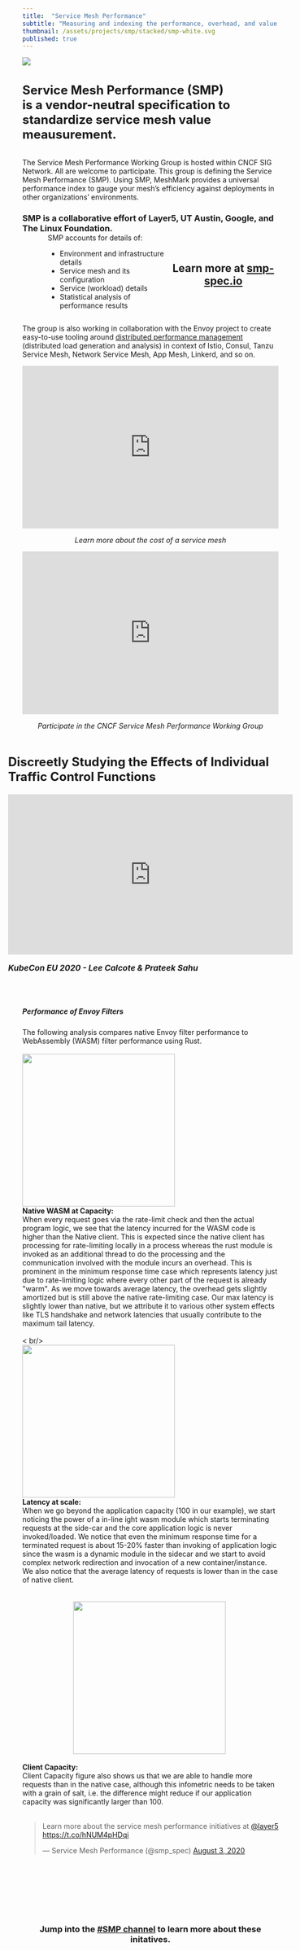 ```yaml
---
title:  "Service Mesh Performance"
subtitle: "Measuring and indexing the performance, overhead, and value of the world's service mesh deployments."
thumbnail: /assets/projects/smp/stacked/smp-white.svg
published: true
---
```



<ProjectWrapper>

<div>
  <img src={smp} className="image-left" />
  <div className="center">
    <h4 class="black-text center" style="font-size:1.5rem">
    Service Mesh Performance (SMP)<br /> is a vendor-neutral specification to <br />
    <strong>standardize service mesh value meausurement</strong>.
    </h4>
  </div>
</div>

<p>The Service Mesh Performance Working Group is hosted within CNCF SIG Network. All are welcome to participate. This group is defining the Service Mesh Performance (SMP). Using SMP, MeshMark provides a universal performance index to gauge your mesh’s efficiency against deployments in other organizations’ environments.</p>
<h3 class="center">SMP is a collaborative effort of Layer5, UT Austin, Google, and The Linux Foundation.</h3>

<div style="margin-left: 50px; margin-top: -30px; display: flex; justify-content: flex-start center">
  <div>
    <p>SMP accounts for details of:</p>
    <ul class="bullet">
        <li>Environment and infrastructure details</li>
        <li>Service mesh and its configuration</li>
        <li>Service (workload) details</li>
        <li>Statistical analysis of performance results</li>
    </ul>
  </div>
  <div style="margin:auto;">
    <h2 class="l5-dark-grey-text" style="text-align: center;font-weight: bold;">
    Learn more at <a href="https://smp-spec.io">smp-spec.io</a></h2>
  </div>
</div>
<p>The group is also working in collaboration with the Envoy project to create easy-to-use tooling around <a href="/projects/service-mesh-distributed-performance-management">distributed performance management</a> (distributed load generation and analysis) in context of Istio, Consul, Tanzu Service Mesh, Network Service Mesh, App Mesh, Linkerd, and so on.</p>

<div class="row" style="display: flex width: auto;">
  <div class="col" style="text-align: center; position: relative;">
    <iframe
      width="100%" height="320px" src="https://www.youtube.com/embed/LxP-yHrKL4M"
      frameborder="0" allow="accelerometer; autoplay; encrypted-media; gyroscope; picture-in-picture"
      allowfullscreen>
    </iframe>
    <p><i>Learn more about the cost of a service mesh</i></p>
  </div>
  <div class="col" style="text-align: center; position: relative;">
    <iframe
      src="https://docs.google.com/presentation/d/e/2PACX-1vSWhREOZIfJqTG8jHtitgb5e-OAHC7E8EMmoVCaTRmC8b_itHkeFUNKcBVn9oaTpX5ozYvlhscvBXiK/embed?start=false&loop=false&delayms=3000"
      frameborder="0" width="100%" height="320" allowfullscreen="true" mozallowfullscreen="true"
      webkitallowfullscreen="true">
      </iframe>
      <p><i>Participate in the CNCF Service Mesh Performance Working Group</i></p>
  </div>
</div>



<div style="display: flex; justify-content:center;">
  <h4 class="black-text center" style="font-size: 1.5rem;">
    Discreetly Studying the Effects of Individual Traffic Control Functions
    <div class="responsive-holder" style="margin-top: 20px;">
    <iframe class="responsive-iframe" style="margin: auto;" width="560" height="315" src="https://www.youtube.com/embed/rgnb0-ntPko"
      frameborder="0" allow="accelerometer; autoplay; encrypted-media; gyroscope; picture-in-picture"allowfullscreen>
    </iframe>        
    </div>
  <p style="font-size: 1rem;"><i>KubeCon EU 2020 - Lee Calcote & Prateek Sahu</i></p>
  </h4>
</div> 
            
<div>
  <h5 class="black-text">Performance of Envoy Filters</h5>
  The following analysis compares native Envoy filter performance to WebAssembly (WASM) filter performance using Rust.
  <br /><br />
  <div class="row">
    <div class="col4">
      <a href="/assets/projects/smp/kubecon-eu/native-and-wasm-at-capacity-100rps.png">
        <img src={img1}
          class="light-shadow" style="margin: auto; min-width: 300px; height: 300px;" />
      </a>
    </div>
    <div class="col6">
      <b>Native WASM at Capacity:</b> <br />
      When every request goes via the
      rate-limit check and then the actual program logic, we see that
      the latency incurred for the WASM code is higher than the Native
      client. This is expected since the native client has processing
      for rate-limiting locally in a process whereas the rust module
      is invoked as an additional thread to do the processing and the
      communication involved with the module incurs an overhead. This
      is prominent in the minimum response time case which represents
      latency just due to rate-limiting logic where every other part
      of the request is already "warm". As we move towards average
      latency, the overhead gets slightly amortized but is still above
      the native rate-limiting case. Our max latency is slightly lower
      than native, but we attribute it to various other system effects
      like TLS handshake and network latencies that usually contribute
      to the maximum tail latency.
    </div>
  </div>
  <br />< br/>
  <div class="row">
    <div class="col4">
    <a href="/assets/projects/smp/kubecon-eu/latency-at-scale.png">
      <img src={img2}
      class="light-shadow" style=" margin: auto; min-width: 300px; height: 300px;" />
    </a>
    </div>
    <div class="col6">
    <b>Latency at scale:</b><br />
    When we go beyond the
    application capacity (100 in our example), we start noticing the
    power of a in-line ight wasm module which starts terminating
    requests at the side-car and the core application logic is never
    invoked/loaded. We notice that even the minimum response time
    for a terminated request is about 15-20% faster than invoking of
    application logic since the wasm is a dynamic module in the
    sidecar and we start to avoid complex network redirection and
    invocation of a new container/instance. We also notice that the
    average latency of requests is lower than in the case of native
    client.
    </div>
  </div>
  <br /><br />
  <div class="row">
    <div class="col4" style="margin-left: 100px;">
      <a href="/assets/projects/smp/kubecon-eu//client-capacity.png">
        <img src={img3}
        class="light-shadow" style="margin: auto; height: 300px;" />
      </a>
    </div>
    <div class="col6">
      <br /><b>Client Capacity:</b><br />
      Client Capacity figure also shows us that we are able to handle
      more requests than in the native case, although this infometric
      needs to be taken with a grain of salt, i.e. the difference
      might reduce if our application capacity was significantly
      larger than 100.
    </div>
  </div>
</div>

<br />
<div class="row">
  <div class="col">
    <blockquote class="twitter-tweet">
      <p lang="en" dir="ltr">
        Learn more about the service mesh performance initiatives at
        <a href="https://twitter.com/layer5?ref_src=twsrc%5Etfw">@layer5</a>
        <a href="https://t.co/hNUM4pHDqi">https://t.co/hNUM4pHDqi</a>
      </p>
      &mdash; Service Mesh Performance (@smp_spec)
      <a href="https://twitter.com/smp_spec/status/1290428583249354757?ref_src=twsrc%5Etfw">August 3, 2020</a>
    </blockquote>
  </div>

  <div class="col" style="vertical-align: bottom; margin: auto; padding-top: 100px;">
    <h3 style="text-align: center; font-weight: bold;">
      Jump into the
      <a href="http://slack.layer5.io">#SMP channel</a> to learn more
      about these initatives.
    </h3>
  </div>
</div>

</ProjectWrapper>